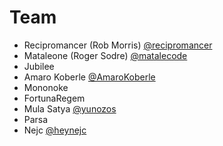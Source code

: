 # Team

* Recipromancer (Rob Morris) [@recipromancer](https://x.com/recipromancer)
* Mataleone (Roger Sodre) [@matalecode](https://x.com/matalecode)
* Jubilee
* Amaro Koberle [@AmaroKoberle](https://x.com/AmaroKoberle)
* Mononoke 
* FortunaRegem
* Mula Satya [@yunozos](https://x.com/yunozos)
* Parsa
* Nejc [@heynejc](https://x.com/heynejc)


